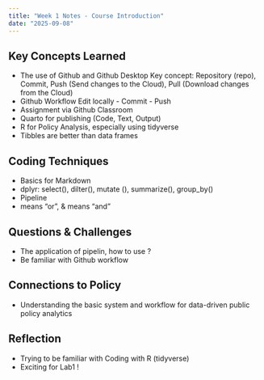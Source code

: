 ```yaml
---
title: "Week 1 Notes - Course Introduction"
date: "2025-09-08"
---
```


## Key Concepts Learned
- The use of Github and Github Desktop
Key concept: Repository (repo), Commit, Push (Send changes to the Cloud), Pull (Download changes from the Cloud)
- Github Workflow
Edit locally - Commit - Push
- Assignment via Github Classroom
- Quarto for publishing (Code, Text, Output)
- R for Policy Analysis, especially using tidyverse
- Tibbles are better than data frames

## Coding Techniques
- Basics for Markdown 
- dplyr: select(), dilter(), mutate (), summarize(), group_by()
- Pipeline
- | means “or”, & means “and”

## Questions & Challenges
- The application of pipelin, how to use ?
- Be familiar with Github workflow

## Connections to Policy
- Understanding the basic system and workflow for data-driven public policy analytics

## Reflection
- Trying to be familiar with Coding with R (tidyverse)
- Exciting for Lab1 !
